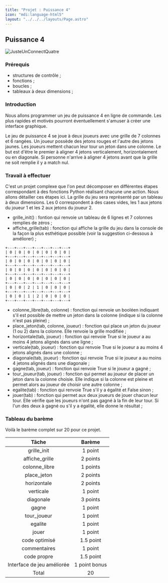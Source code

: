 ```yaml
---
title: "Projet : Puissance 4"
icon: "mdi:language-html5"
layout: "../../../layouts/Page.astro"
---
```


## Puissance 4

![JusteUnConnectQuatre](p4.jpg)

### Prérequis
- structures de contrôle ;
- fonctions ;
- boucles ;
- tableaux à deux dimensions ;

### Introduction
Nous allons programmer un jeu de puissance 4 en ligne de commande. Les plus rapides et motivés pourront éventuellement s'amuser à créer une interface graphique.

Le jeu de puissance 4 se joue à deux joueurs avec une grille de 7 colonnes et 6 rangées. Un joueur possède des jetons rouges et l'autre des jetons jaunes. Les joueurs mettent chacun leur tour un jeton dans une colonne. Le but est d'être le premier à aligner 4 jetons verticalement, horizontalement ou en diagonale. Si personne n'arrive à aligner 4 jetons avant que la grille ne soit remplie il y a match nul.

### Travail à effectuer
C'est un projet complexe que l'on peut décomposer en différentes étapes correspondant à des fonctions Python réalisant chacune une action. Nous allons détailler ces étapes ici. La grille du jeu sera représenté par un tableau à deux dimensions. Les 0 correspondent à des cases vides, les 1 aux jetons du joueur 1 et les 2 aux jetons du joueur 2.

- grille_init() : fontion qui renvoie un tableau de 6 lignes et 7 colonnes remplies de zéros ;
- affiche_grille(tab) : fonction qui affiche la grille du jeu dans la console de la façon la plus esthétique possible (voir la suggestion ci-dessous à améliorer) ;

```
+---+---+---+---+---+---+---+
| 0 | 0 | 0 | 0 | 0 | 0 | 0 |
+---+---+---+---+---+---+---+
| 0 | 0 | 0 | 0 | 0 | 0 | 0 |
+---+---+---+---+---+---+---+
| 0 | 0 | 0 | 0 | 0 | 0 | 0 |
+---+---+---+---+---+---+---+
| 0 | 0 | 0 | 0 | 0 | 0 | 0 |
+---+---+---+---+---+---+---+
| 0 | 0 | 2 | 1 | 0 | 0 | 0 |
+---+---+---+---+---+---+---+
| 0 | 0 | 1 | 2 | 0 | 0 | 0 |
+---+---+---+---+---+---+---+
```

- colonne_libre(tab, colonne) : fonction qui renvoie un booléen indiquant s'il est possible de mettre un jeton dans la colonne (indique si la colonne n'est pas pleine) ;
- place_jeton(tab, colonne, joueur) : fonction qui place un jeton du joueur (1 ou 2) dans la colonne. Elle renvoie la grille modifiée ;
- horizontale(tab, joueur) : fonction qui renvoie True si le joueur a au moins 4 jetons alignés dans une ligne ;
- verticale(tab, joueur) : fonction qui renvoie True si le joueur a au moins 4 jetons alignés dans une colonne ;
- diagonale(tab, joueur) : fonction qui renvoie True si le joueur a au moins 4 jetons alignés dans une diagonale ;
- gagne(tab, joueur) : fonction qui renvoie True si le joueur a gagné ;
- tour_joueur(tab, joueur) : fonction qui permet au joueur de placer un jeton dans la colonne choisie. Elle indique si la colonne est pleine et permet alors au joueur de choisir une autre colonne ;
- egalite(tab) : fonction qui renvoie True s'il y a égalité et False sinon ;
- jouer(tab) : fonction qui permet aux deux joueurs de jouer chacun leur tour. Elle vérifie que les joueurs n'ont pas gagné à la fin de leur tour. Si l'un des deux à gagné ou s'il y a égalité, elle donne le résultat ;

### Tableau du barème
Voilà le barème complet sur 20 pour ce projet.

| Tâche	| Barème |
|  :-:  |  :--:  |
| grille_init	| 1 point |
| affiche_grille	| 2 points |
| colonne_libre	| 1 points |
| place_jeton	| 2 points |
| horizontale	| 2 points |
| verticale	| 1 point |
| diagonale	| 3 points |
| gagne	| 1 point |
| tour_joueur	| 1 point |
| egalite	| 1 point |
| jouer	| 1 point |
| code optimisé	| 1.5 point |
| commentaires	| 1 point |
| code propre	| 1.5 point |
| Interface de jeu améliorée	| 1 point bonus |
| Total	| 20 |
